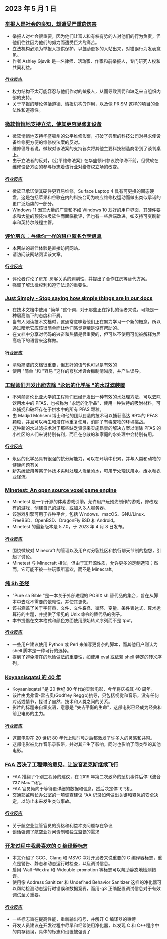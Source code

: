 

<CallToAction />

<Steps>

## 2023 年 5 月 1 日

### [举报人是社会的良知，却遭受严重的伤害](https://covertactionmagazine.com/2023/04/25/whistleblowers-are-the-conscience-of-society-yet-suffer-gravely-for-trying-to-hold-the-rich-and-powerful-accountable-for-their-sins/)

- 举报人对社会很重要，因为他们让富人和有权有势的人对他们的行为负责，但他们往往因为他们的努力而遭受巨大的痛苦。
- 立法机构必须为举报人提供保护，以鼓励更多的人站出来，对错误行为发表意见。
- 作者 Ashley Gjøvik 是一名律师、活动家、作家和前举报人，专门研究人权和共同利益。

#### [行业反应](http://news.ycombinator.com/item?id=35762780)

- 权力结构不太可能容忍与他们作对的举报人，从而导致责罚和缺乏来自组织内部的支持。
- 关于举报的辩论包括道德、情报机构的作用，以及像 PRISM 这样的项目的合法性和道德性。

### [微软悄悄地支持立法，使其更容易修复设备](https://grist.org/technology/microsoft-right-to-repair-quietly-supported-legislation-to-make-it-easier-to-fix-devices-heres-why-thats-a-big-deal/)

- 微软悄悄地支持华盛顿州的公平维修法案，打破了典型的科技公司对寻求使设备维修更方便的维修权法案的反对。
- 维修倡导者说，微软对该法案的支持首次将其他主要科技制造商带到了谈判桌上。
- 由于立法者的反对，《公平维修法案》在华盛顿州参议院停滞不前，但微软在维修设备方面的参与标志着该行业对维修权立场的改变。

#### [行业反应](http://news.ycombinator.com/item?id=35758842)

- 微软已承诺使其硬件更容易维修，Surface Laptop 4 具有可更换的固态硬盘，这是包括苹果和谷歌在内的科技公司为响应维修权运动而做出类似承诺的更广泛趋势的一部分。
- Windows 11 因其大量的广告和不如 Windows 10 友好的用户界面、其硬件要求和大量的预装垃圾软件而面临批评，但也有一些后端改进，如支持可变刷新率和英特尔线程主管。

### [评价房东：与像你一样的租户匿名分享信息](https://ratethelandlord.org)

- 本网站的最佳体验是直接访问网站。
- 请访问该网站阅读该文章。

#### [行业反应](http://news.ycombinator.com/item?id=35759016)

- 评论者讨论了房东-房客关系的剥削性，并提出了合作住房等替代方案。
- 强调了解法律权利和遵守法规的重要性。

### [Just Simply - Stop saying how simple things are in our docs](https://justsimply.dev/)

- 在技术文档中使用 "简单 "这个词，对于那些正在挣扎的读者来说，可能是一种居高临下的态度和不屑。
- 当有人阅读技术文档时，这通常意味着他们正在努力学习一个新的概念，所以通过暗示它应该很简单而让他们感觉更糟是没有帮助的。
- 在文档中分享对代码的兴奋和热情是很重要的，但可以不使用可能被解释为居高临下的语言来这样做。

#### [行业反应](http://news.ycombinator.com/item?id=35759449)

- 清晰简洁的文档很重要，但友好的语气也可以是有效的
- 使用 "简单 "和 "容易 "这样的夸张术语会抑制清晰度，并产生误导。

### [工程师们开发出能去除 "永远的化学品 "的水过滤装置](https://news.ubc.ca/2023/03/22/new-ubc-water-treatment-zaps-forever-chemicals-for-good/)

- 不列颠哥伦比亚大学的工程师们已经开发出一种有效的水处理方法，可以去除饮用水中的 PFAS，也被称为 "永远的化学品"，使用一种独特的吸附材料，可以捕捉和破坏存在于供水中的所有 PFAS 颗粒。
- 由 Madjid Mohseni 博士和他的团队创造的技术可以捕获高达 99%的 PFAS 颗粒，并且可以再生和潜在地重复使用，消除了有毒废物的环境挑战。
- 这种新的水过滤技术对于那些缺乏资源来实施昂贵的解决方案以消除 PFAS 的小社区的人们来说特别有利，而且在分散的和家庭的水处理中会特别有用。

#### [行业反应](http://news.ycombinator.com/item?id=35764476)

- 永远的化学品具有很强的抗分解能力，可以在环境中积累，并与人类和动物的健康问题有关
- 新系统使用等离子体技术实时处理大流量的水，可用于处理饮用水、废水和农业径流。

### [Minetest: An open source voxel game engine](https://www.minetest.net/)

- Minetest 是一个开源的体素游戏引擎，允许用户玩预先制作的游戏，修改现有的游戏，创建自己的游戏，或加入多人服务器。
- 该游戏引擎可用于各种平台，包括 Windows、macOS、GNU/Linux、FreeBSD、OpenBSD、DragonFly BSD 和 Android。
- Minetest 的最新版本是 5.7.0，于 2023 年 4 月 8 日发布。

#### [行业反应](http://news.ycombinator.com/item?id=35766570)

- 围绕微软对 Minecraft 的管理以及用户对分裂社区和执行聊天节制的抱怨，引起了讨论。
- Minetest 与 Minecraft 相似，但由于其开源性质，允许更多的定制选项；然而，它可能不被一些玩家所喜欢，而不是 Minecraft。

### [纯 Sh 圣经](https://github.com/dylanaraps/pure-sh-bible)

- "Pure sh Bible "是一本关于外部进程的 POSIX sh 替代品的集合，旨在从脚本中去除不需要的依赖性，并使其更快。
- 该书涵盖了关于字符串、文件、文件路径、循环、变量、条件表达式、算术运算符的主题，并提供了常见的 Unix 命令的替代品的例子。
- 本书提倡在文本格式和颜色方面使用原始转义序列而不是 tput。

#### [行业反应](http://news.ycombinator.com/item?id=35765707)

- 一些用户建议使用 Python 或 Perl 来编写更复杂的脚本，而其他用户则认为 shell 脚本是一种可行的选择。
- 提到了避免潜在的危险做法的重要性，如使用 eval 或依赖 shell 特定的转义序列。

### [Koyaanisqatsi 的 40 年](https://www.thecurb.com.au/40-years-of-koyaanisqatsi/)

- Koyaanisqatsi "是 20 世纪 80 年代的实验电影，今年将庆祝其 40 周年。
- 该片由戈弗雷-雷吉奥(Godfrey Reggio)执导，只包括视觉和音乐，没有任何对话或情节，探讨了自然、技术和人类之间的关系。
- 影片的标题来自霍皮语，意思是 "失去平衡的生命"，这部电影已经成为经典和前卫电影的主力。

#### [行业反应](http://news.ycombinator.com/item?id=35764584)

- 这部电影在 20 世纪 80 年代上映时和之后都激发了许多人的灵感和共鸣。
- 这部电影被比作音乐录影带，并对其产生了影响，同时也影响了同类型的其他电影。

### [FAA 否决了工程师的意见，让波音麦克斯继续飞行](https://apnews.com/article/boeing-max-crashes-faa-ea8fac0ad2758b08c58d2d64756fbf37)

- FAA 推翻了个别工程师的建议，在 2019 年第二次致命的坠机事件后停飞波音 737 Max 飞机。
- FAA 官员倾向于等待更详细的数据和信息，然后决定停飞飞机。
- 交通部监察长办公室的一项调查建议 FAA 记录如何做出关键和紧急的安全决定，以防止未来发生类似事故。

#### [行业反应](http://news.ycombinator.com/item?id=35761706)

- 关于航空业监管官员的资格和利益冲突问题存在争议
- 谈话强调了航空业对问责制和独立监督的需求

### [开发过程中我最喜欢的 C 编译器标志](https://nullprogram.com/blog/2023/04/29/)

- 本文介绍了 GCC、Clang 和 MSVC 中对开发者来说重要的 C 编译器标志，重点是警告、静态和动态运行时检查，以及调试信息。
- 启用-Wall -Wextra 和-Wdouble-promotion 等标志可以帮助静态地检测错误。
- 使用像 Address Sanitizer 和 Undefined Behavior Sanitizer 这样的净化器可以帮助检测动态运行时错误和数据竞赛，而用-g3 正确配置调试信息对于有效调试至关重要。

#### [行业反应](http://news.ycombinator.com/item?id=35758898)

- 一些标志旨在提高性能，重新输出符号，并解开 C 编译器的束缚
- 开发人员建议在开发过程中尽早和经常使用净化器，以发现 C 和 C++程序中的内存错误，具体的标志和设置被强调了

</Steps>
